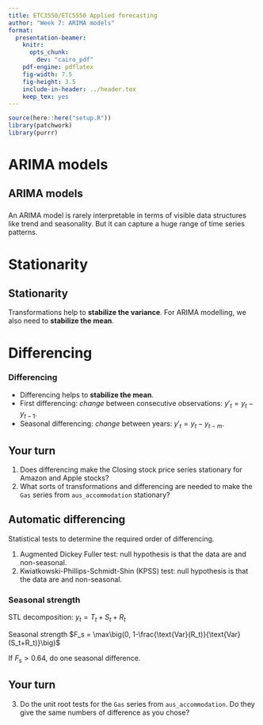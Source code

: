 ```yaml
---
title: ETC3550/ETC5550 Applied forecasting
author: "Week 7: ARIMA models"
format:
  presentation-beamer:
    knitr:
      opts_chunk:
        dev: "cairo_pdf"
    pdf-engine: pdflatex
    fig-width: 7.5
    fig-height: 3.5
    include-in-header: ../header.tex
    keep_tex: yes
---
```


```r
source(here::here("setup.R"))
library(patchwork)
library(purrr)
```

# ARIMA models

## ARIMA models

\begin{tabular}{@{}rl}
\textbf{AR}: & autoregressive (lagged observations as inputs)\\
\textbf{I}: & integrated (differencing to make series stationary)\\
\textbf{MA}: & moving average (lagged errors as inputs)
\end{tabular}

###
An ARIMA model is rarely interpretable in terms of visible data structures like trend and seasonality. But it can capture a huge range of time series patterns.

# Stationarity

## Stationarity
\fontsize{14}{16}\sf
\begin{block}{Definition}
If $\{y_t\}$ is a stationary time series, then for all $s$, the distribution of $(y_t,\dots,y_{t+s})$ does not depend on $t$.
\end{block}\pause\vspace*{-0.3cm}

Transformations help to **stabilize the variance**.\newline
For ARIMA modelling, we also need to **stabilize the mean**.

# Differencing

### Differencing

* Differencing helps to **stabilize the mean**.
* First differencing: *change* between consecutive observations: $y'_t = y_t - y_{t-1}$.
* Seasonal differencing: *change* between years: $y'_t = y_t - y_{t-m}$.

## Your turn

1. Does differencing make the Closing stock price series stationary for Amazon and Apple stocks?
2. What sorts of transformations and differencing are needed to make the `Gas` series from `aus_accommodation` stationary?


## Automatic differencing
\fontsize{13}{16}\sf
Statistical tests to determine the required order of differencing.

  1. Augmented Dickey Fuller test: null hypothesis is that the data are \alert{non-stationary} and non-seasonal.
  2. Kwiatkowski-Phillips-Schmidt-Shin (KPSS) test: null hypothesis is that the data are \alert{stationary} and non-seasonal.

\only<2>{\begin{textblock}{4}(10.2,3.1)
\begin{alertblock}{}
H$_0$: non-stationary
\end{alertblock}
\end{textblock}}

\only<2>{\begin{textblock}{3}(12.4,4.45)
\begin{alertblock}{}
H$_0$: stationary
\end{alertblock}
\end{textblock}}

### Seasonal strength

STL decomposition: $y_t = T_t+S_t+R_t$

Seasonal strength $F_s = \max\big(0, 1-\frac{\text{Var}(R_t)}{\text{Var}(S_t+R_t)}\big)$

If $F_s > 0.64$, do one seasonal difference.

## Your turn

3. Do the unit root tests for the `Gas` series from `aus_accommodation`. Do they give the same numbers of difference as you chose?
